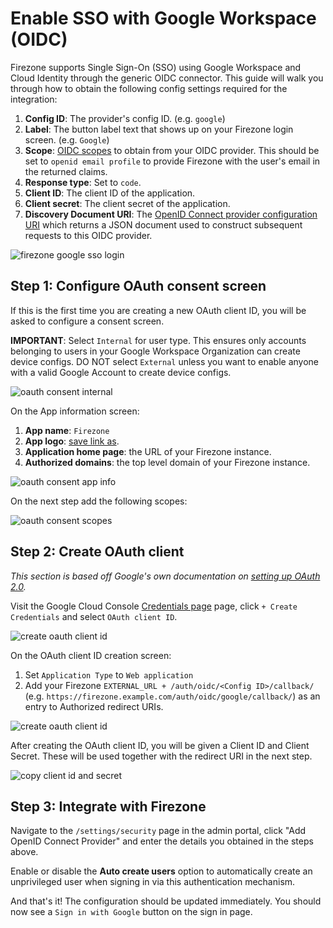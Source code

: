 
# Enable SSO with Google Workspace (OIDC)

Firezone supports Single Sign-On (SSO) using Google Workspace and Cloud Identity
through the generic OIDC connector. This guide will walk you through how to
obtain the following config settings required for the integration:

1. **Config ID**: The provider's config ID. (e.g. `google`)
1. **Label**: The button label text that shows up on your Firezone login screen.
   (e.g. `Google`)
1. **Scope**:
   [OIDC scopes](https://openid.net/specs/openid-connect-basic-1_0.html#Scopes)
   to obtain from your OIDC provider. This should be set to
   `openid email profile` to provide Firezone with the user's email in the
   returned claims.
1. **Response type**: Set to `code`.
1. **Client ID**: The client ID of the application.
1. **Client secret**: The client secret of the application.
1. **Discovery Document URI**: The
   [OpenID Connect provider configuration URI](https://openid.net/specs/openid-connect-discovery-1_0.html#ProviderConfig)
   which returns a JSON document used to construct subsequent requests to this
   OIDC provider.

<Image
  alt="firezone google sso login"
  src="/images/firezone-google-sso-login.gif"
  width={960}
  height={540}
/>

## Step 1: Configure OAuth consent screen

If this is the first time you are creating a new OAuth client ID, you will be
asked to configure a consent screen.

**IMPORTANT**: Select `Internal` for user type. This ensures only accounts
belonging to users in your Google Workspace Organization can create device
configs. DO NOT select `External` unless you want to enable anyone with a valid
Google Account to create device configs.

<Image
  alt="oauth consent internal"
  src="/images/oauth-consent-internal.png"
  width={960}
  height={540}
/>

On the App information screen:

1. **App name**: `Firezone`
1. **App logo**: [save link as](/images/save-logo.png).
1. **Application home page**: the URL of your Firezone instance.
1. **Authorized domains**: the top level domain of your Firezone instance.

<Image
  alt="oauth consent app info"
  src="/images/oauth-consent-app-info.png"
  width={960}
  height={540}
/>

On the next step add the following scopes:

<Image
  alt="oauth consent scopes"
  src="/images/oauth-consent-scopes.png"
  width={960}
  height={540}
/>

## Step 2: Create OAuth client

_This section is based off Google's own documentation on
[setting up OAuth 2.0](https://support.google.com/cloud/answer/6158849)._

Visit the Google Cloud Console
[Credentials page](https://console.cloud.google.com/apis/credentials) page,
click `+ Create Credentials` and select `OAuth client ID`.

<Image
  alt="create oauth client id"
  src="/images/create-oauth-client-id.png"
  width={960}
  height={540}
/>

On the OAuth client ID creation screen:

1. Set `Application Type` to `Web application`
1. Add your Firezone `EXTERNAL_URL + /auth/oidc/<Config ID>/callback/` (e.g.
   `https://firezone.example.com/auth/oidc/google/callback/`) as an entry to
   Authorized redirect URIs.

<Image
  alt="create oauth client id"
  src="/images/create-oauth-client-id-2.png"
  width={960}
  height={540}
/>

After creating the OAuth client ID, you will be given a Client ID and Client
Secret. These will be used together with the redirect URI in the next step.

<Image
  alt="copy client id and secret"
  src="/images/copy-client-id-and-secret.png"
  width={960}
  height={540}
/>

## Step 3: Integrate with Firezone

Navigate to the `/settings/security` page in the admin portal, click "Add OpenID
Connect Provider" and enter the details you obtained in the steps above.

Enable or disable the **Auto create users** option to automatically create an
unprivileged user when signing in via this authentication mechanism.

And that's it! The configuration should be updated immediately. You should now
see a `Sign in with Google` button on the sign in page.
